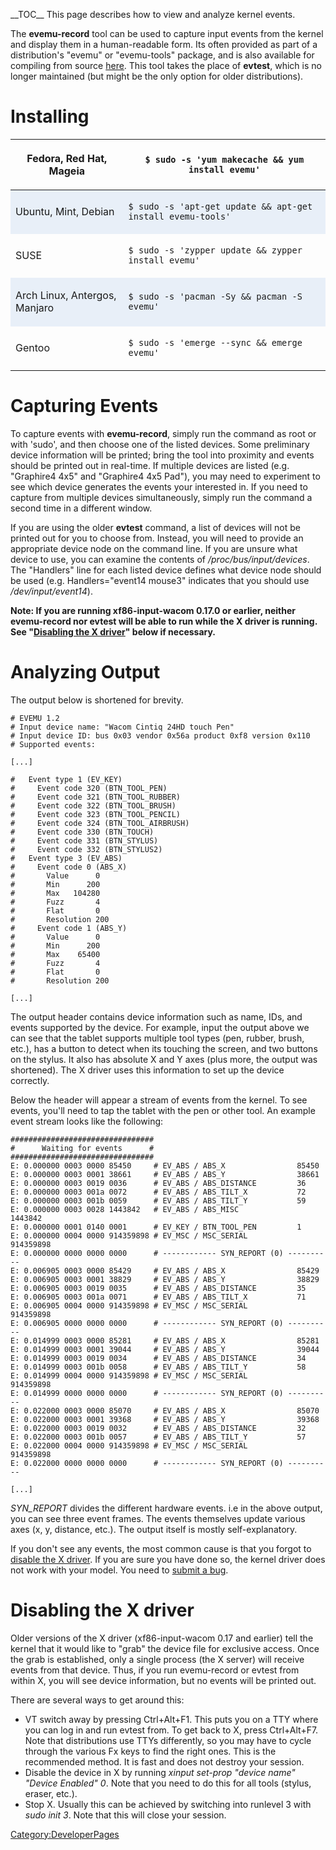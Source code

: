 __TOC__
This page describes how to view and analyze kernel events.

The '''evemu-record''' tool can be used to capture input events from the kernel and display them in a human-readable form. Its often provided as part of a distribution's "evemu" or "evemu-tools" package, and is also available for compiling from source [http://cgit.freedesktop.org/evtest/ here]. This tool takes the place of '''evtest''', which is no longer maintained (but might be the only option for older distributions).

= Installing =
{|
|-
! Fedora, Red Hat, Mageia
| <code>$ sudo -s 'yum makecache && yum install evemu'</code>
|- 
! style="background:#E8EFF8" | Ubuntu, Mint, Debian
| style="background:#E8EFF8" | <code>$ sudo -s 'apt-get update && apt-get install evemu-tools'</code>
|-
! SUSE
| <code>$ sudo -s 'zypper update && zypper install evemu'</code>
|-
! style="background:#E8EFF8" | Arch Linux, Antergos, Manjaro
| style="background:#E8EFF8" | <code>$ sudo -s 'pacman -Sy && pacman -S evemu'</code>
|-
! Gentoo
| <code>$ sudo -s 'emerge --sync && emerge evemu'</code>
|}


= Capturing Events =
To capture events with '''evemu-record''', simply run the command as root or with 'sudo', and then choose one of the listed devices. Some preliminary device information will be printed; bring the tool into proximity and events should be printed out in real-time. If multiple devices are listed (e.g. "Graphire4 4x5" and "Graphire4 4x5 Pad"), you may need to experiment to see which device generates the events your interested in. If you need to capture from multiple devices simultaneously, simply run the command a second time in a different window.

If you are using the older '''evtest''' command, a list of devices will not be printed out for you to choose from. Instead, you will need to provide an appropriate device node on the command line. If you are unsure what device to use, you can examine the contents of ''/proc/bus/input/devices''. The "Handlers" line for each listed device defines what device node should be used (e.g. Handlers="event14 mouse3" indicates that you should use ''/dev/input/event14'').

'''Note: If you are running xf86-input-wacom 0.17.0 or earlier, neither evemu-record nor evtest will be able to run while the X driver is running. See "[[#Disabling the X driver|Disabling the X driver]]" below if necessary.'''

= Analyzing Output =
The output below is shortened for brevity.

<pre>
# EVEMU 1.2
# Input device name: "Wacom Cintiq 24HD touch Pen"
# Input device ID: bus 0x03 vendor 0x56a product 0xf8 version 0x110
# Supported events:

[...]

#   Event type 1 (EV_KEY)
#     Event code 320 (BTN_TOOL_PEN)
#     Event code 321 (BTN_TOOL_RUBBER)
#     Event code 322 (BTN_TOOL_BRUSH)
#     Event code 323 (BTN_TOOL_PENCIL)
#     Event code 324 (BTN_TOOL_AIRBRUSH)
#     Event code 330 (BTN_TOUCH)
#     Event code 331 (BTN_STYLUS)
#     Event code 332 (BTN_STYLUS2)
#   Event type 3 (EV_ABS)
#     Event code 0 (ABS_X)
#       Value      0
#       Min      200
#       Max   104280
#       Fuzz       4
#       Flat       0
#       Resolution 200
#     Event code 1 (ABS_Y)
#       Value      0
#       Min      200
#       Max    65400
#       Fuzz       4
#       Flat       0
#       Resolution 200

[...]
</pre>

The output header contains device information such as name, IDs, and events supported by the device. For example, input the output above we can see that the tablet supports multiple tool types (pen, rubber, brush, etc.), has a button to detect when its touching the screen, and two buttons on the stylus. It also has absolute X and Y axes (plus more, the output was shortened). The X driver uses this information to set up the device correctly.

Below the header will appear a stream of events from the kernel. To see events, you'll need to tap the tablet with the pen or other tool. An example event stream looks like the following:

<pre>
################################
#      Waiting for events      #
################################
E: 0.000000 0003 0000 85450     # EV_ABS / ABS_X                85450
E: 0.000000 0003 0001 38661     # EV_ABS / ABS_Y                38661
E: 0.000000 0003 0019 0036      # EV_ABS / ABS_DISTANCE         36
E: 0.000000 0003 001a 0072      # EV_ABS / ABS_TILT_X           72
E: 0.000000 0003 001b 0059      # EV_ABS / ABS_TILT_Y           59
E: 0.000000 0003 0028 1443842   # EV_ABS / ABS_MISC             1443842
E: 0.000000 0001 0140 0001      # EV_KEY / BTN_TOOL_PEN         1
E: 0.000000 0004 0000 914359898 # EV_MSC / MSC_SERIAL           914359898
E: 0.000000 0000 0000 0000      # ------------ SYN_REPORT (0) ----------
E: 0.006905 0003 0000 85429     # EV_ABS / ABS_X                85429
E: 0.006905 0003 0001 38829     # EV_ABS / ABS_Y                38829
E: 0.006905 0003 0019 0035      # EV_ABS / ABS_DISTANCE         35
E: 0.006905 0003 001a 0071      # EV_ABS / ABS_TILT_X           71
E: 0.006905 0004 0000 914359898 # EV_MSC / MSC_SERIAL           914359898
E: 0.006905 0000 0000 0000      # ------------ SYN_REPORT (0) ----------
E: 0.014999 0003 0000 85281     # EV_ABS / ABS_X                85281
E: 0.014999 0003 0001 39044     # EV_ABS / ABS_Y                39044
E: 0.014999 0003 0019 0034      # EV_ABS / ABS_DISTANCE         34
E: 0.014999 0003 001b 0058      # EV_ABS / ABS_TILT_Y           58
E: 0.014999 0004 0000 914359898 # EV_MSC / MSC_SERIAL           914359898
E: 0.014999 0000 0000 0000      # ------------ SYN_REPORT (0) ----------
E: 0.022000 0003 0000 85070     # EV_ABS / ABS_X                85070
E: 0.022000 0003 0001 39368     # EV_ABS / ABS_Y                39368
E: 0.022000 0003 0019 0032      # EV_ABS / ABS_DISTANCE         32
E: 0.022000 0003 001b 0057      # EV_ABS / ABS_TILT_Y           57
E: 0.022000 0004 0000 914359898 # EV_MSC / MSC_SERIAL           914359898
E: 0.022000 0000 0000 0000      # ------------ SYN_REPORT (0) ----------

[...]
</pre>

''SYN_REPORT'' divides the different hardware events. i.e in the above output, you can see three event frames. The events themselves update various axes (x, y, distance, etc.). The output itself is mostly self-explanatory.

If you don't see any events, the most common cause is that you forgot to [[#Disabling the X driver|disable the X driver]]. If you are sure you have done so, the kernel driver does not work with your model. You need to [[Submitting Bugs|submit a bug]].

= Disabling the X driver =
Older versions of the X driver (xf86-input-wacom 0.17 and earlier) tell the kernel that it would like to "grab" the device file for exclusive access. Once the grab is established, only a single process (the X server) will receive events from that device. Thus, if you run evemu-record or evtest from within X, you will see device information, but no events will be printed out.

There are several ways to get around this:
* VT switch away by pressing Ctrl+Alt+F1. This puts you on a TTY where you can log in and run evtest from. To get back to X, press Ctrl+Alt+F7. Note that distributions use TTYs differently, so you may have to cycle through the various Fx keys to find the right ones. This is the recommended method. It is fast and does not destroy your session.
* Disable the device in X by running ''xinput set-prop "device name" "Device Enabled" 0''. Note that you need to do this for all tools (stylus, eraser, etc.).
* Stop X. Usually this can be achieved by switching into runlevel 3 with ''sudo init 3''. Note that this will close your session.


[[Category:DeveloperPages]]